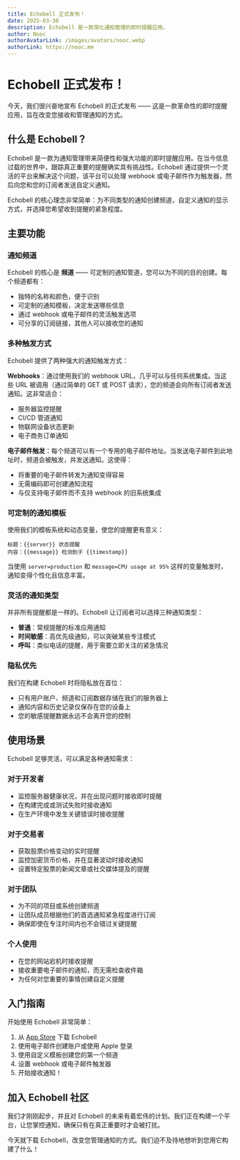 ```yaml
---
title: Echobell 正式发布！
date: 2025-03-30
description: Echobell 是一款简化通知管理的即时提醒应用。
author: Nooc
authorAvatarLink: /images/avatars/nooc.webp
authorLink: https://nooc.me
---
```


# Echobell 正式发布！

今天，我们很兴奋地宣布 Echobell 的正式发布 —— 这是一款革命性的即时提醒应用，旨在改变您接收和管理通知的方式。

## 什么是 Echobell？

Echobell 是一款为通知管理带来简便性和强大功能的即时提醒应用。在当今信息过载的世界中，跟踪真正重要的提醒确实具有挑战性。Echobell 通过提供一个灵活的平台来解决这个问题，该平台可以处理 webhook 或电子邮件作为触发器，然后向您和您的订阅者发送自定义通知。

Echobell 的核心理念非常简单：为不同类型的通知创建频道，自定义通知的显示方式，并选择您希望收到提醒的紧急程度。

## 主要功能

### 通知频道
Echobell 的核心是 **频道** —— 可定制的通知管道，您可以为不同的目的创建。每个频道都有：
- 独特的名称和颜色，便于识别
- 可定制的通知模板，决定发送哪些信息
- 通过 webhook 或电子邮件的灵活触发选项
- 可分享的订阅链接，其他人可以接收您的通知

### 多种触发方式
Echobell 提供了两种强大的通知触发方式：

**Webhooks**：通过使用我们的 webhook URL，几乎可以与任何系统集成。当这些 URL 被调用（通过简单的 GET 或 POST 请求），您的频道会向所有订阅者发送通知。这非常适合：
- 服务器监控提醒
- CI/CD 管道通知
- 物联网设备状态更新
- 电子商务订单通知

**电子邮件触发**：每个频道可以有一个专用的电子邮件地址。当发送电子邮件到此地址时，频道会被触发，并发送通知。这使得：
- 将重要的电子邮件转发为通知变得容易
- 无需编码即可创建通知流程
- 与仅支持电子邮件而不支持 webhook 的旧系统集成

### 可定制的通知模板
使用我们的模板系统和动态变量，使您的提醒更有意义：

```
标题：{{server}} 状态提醒
内容：{{message}} 检测到于 {{timestamp}}
```

当使用 `server=production` 和 `message=CPU usage at 95%` 这样的变量触发时，通知变得个性化且信息丰富。

### 灵活的通知类型
并非所有提醒都是一样的。Echobell 让订阅者可以选择三种通知类型：

- **普通**：常规提醒的标准应用通知
- **时间敏感**：高优先级通知，可以突破某些专注模式
- **呼叫**：类似电话的提醒，用于需要立即关注的紧急情况

### 隐私优先
我们在构建 Echobell 时将隐私放在首位：
- 只有用户账户、频道和订阅数据存储在我们的服务器上
- 通知内容和历史记录仅保存在您的设备上
- 您的敏感提醒数据永远不会离开您的控制

## 使用场景

Echobell 足够灵活，可以满足各种通知需求：

### 对于开发者
- 监控服务器健康状况，并在出现问题时接收即时提醒
- 在构建完成或测试失败时接收通知
- 在生产环境中发生关键错误时接收提醒

### 对于交易者
- 获取股票价格变动的实时提醒
- 监控加密货币价格，并在显著波动时接收通知
- 设置特定股票的新闻文章或社交媒体提及的提醒

### 对于团队
- 为不同的项目或系统创建频道
- 让团队成员根据他们的首选通知紧急程度进行订阅
- 确保即使在专注时间内也不会错过关键提醒

### 个人使用
- 在您的网站宕机时接收提醒
- 接收重要电子邮件的通知，而无需检查收件箱
- 为任何对您重要的事情创建自定义提醒

## 入门指南

开始使用 Echobell 非常简单：

1. 从 [App Store](https://apps.apple.com/app/id6743597198) 下载 Echobell
2. 使用电子邮件创建账户或使用 Apple 登录
3. 使用自定义模板创建您的第一个频道
4. 设置 webhook 或电子邮件触发器
5. 开始接收通知！

## 加入 Echobell 社区

我们才刚刚起步，并且对 Echobell 的未来有着宏伟的计划。我们正在构建一个平台，让您掌控通知，确保只有在真正重要时才会被打扰。

今天就下载 Echobell，改变您管理通知的方式。我们迫不及待地想听到您用它构建了什么！